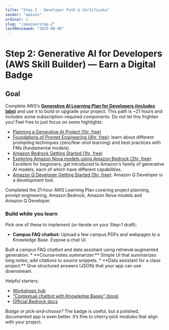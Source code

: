 ```yaml
---
title: "Step 2 · Developer Path & Certificate"
vendor: "amazon"
ordinal: 2
slug: "/amazon/step-2"
lastReviewed: "2025-08-06"
---
```


# Step 2: Generative AI for Developers (AWS Skill Builder) — Earn a Digital Badge

## Goal
Complete AWS’s **[Generative AI Learning Plan for Developers (includes labs)](https://skillbuilder.aws/learning-plan/5C9XQBTXBB/generative-ai-learning-plan-for-developers-includes-labs/EGATKJP13J)** and use it to build or upgrade your project.
This path is ~21 hours and includes some subscription-required components. Do not let this frighten you! Feel free to just focus on some highlights:
* [Planning a Generative AI Project (1hr, free)](https://skillbuilder.aws/learn/HU1FQRGDDZ/planning-a-generative-ai-project/SYR3SCPSHC?parentId=EGATKJP13J)
* [Foundations of Prompt Engineering (4hr, free)](https://skillbuilder.aws/learn/VF6H4SZ1BU/foundations-of-prompt-engineering/7U8XFUVXDT?parentId=EGATKJP13J): learn about different prompting techniques (zero/few-shot learning) and best practices with FMs (fundamental models)
* [Amazon Bedrock Getting Started (1hr, free)](https://skillbuilder.aws/learn/63KTRM86DQ/amazon-bedrock-getting-started/SC2Y3HMAUE?parentId=EGATKJP13J)
* [Exploring Amazon Nova models using Amazon Bedrock (2hr, free)](https://skillbuilder.aws/learn/VY9AD42GMS/exploring-amazon-nova-models-using-amazon-bedrock/XBBTWMHCSW?parentId=EGATKJP13J): Excellent for beginners, get introduced to Amazon's family of generative AI models, each of which have different capabilities.
* [Amazon Q Developer Getting Started (1hr, free)](https://skillbuilder.aws/learn/BQMRXE8AB4/amazon-q-developer-getting-started/JY4XXGZDJA?parentId=EGATKJP13J): Amazon Q Developer is a development tool.

<ResumeTip title="Resumé Item: Earned AWS’s Generative AI Developer credential by building a full RAG app." variant="success">
Completed the 21‑hour AWS Learning Plan covering project planning, prompt engineering, Amazon Bedrock, Amazon Nova models and Amazon Q Developer.
</ResumeTip>

### Build while you learn
Pick one of these to implement (or iterate on your Step‑1 draft):
* **Campus FAQ chatbot:** Upload a few campus PDFs and webpages to a Knowledge Base. Expose a chat UI.
<ResumeTip title="How to add a project to your resumé" variant="success">
Built a campus FAQ chatbot and data assistant using retrieval‑augmented generation.
</ResumeTip>
* **Course‑notes summarizer:** Simple UI that summarizes long notes; add citations to source snippets.
* **Data assistant for a class project:** Give structured answers (JSON) that your app can use downstream.

Helpful starters:
* [Workshops hub](https://workshops.aws/card/bedrock)
* [“Contextual chatbot with Knowledge Bases” (blog)](https://aws.amazon.com/blogs/machine-learning/build-a-contextual-chatbot-application-using-knowledge-bases-for-amazon-bedrock/)
* [Official Bedrock docs](https://aws.amazon.com/documentation-overview/bedrock/)

<div className="bg-blue-50 rounded-lg p-6">
<em>Badge or pick‑and‑choose?</em> The badge is useful, but a polished, documented app is even better. It’s fine to cherry‑pick modules that align with your project.
</div>